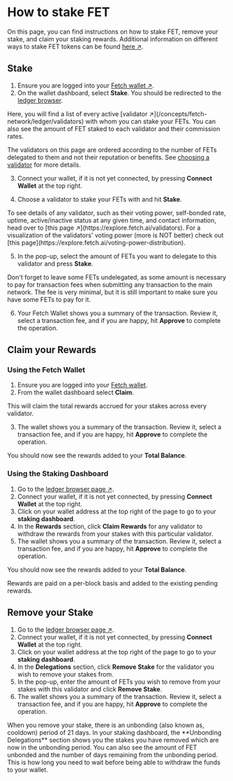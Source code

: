 
# How to stake FET

On this page, you can find instructions on how to stake FET, remove your stake, and claim your staking rewards.
Additional information on different ways to stake FET tokens can be found [here ↗️](/guides/fetch-network/different-ways-to-stake-the-fet-token).

## Stake

1. Ensure you are logged into your [Fetch wallet ↗️](/guides/fetch-network/fetch-wallet/fetch-wallet-getting-started).
2. On the wallet dashboard, select **Stake**. You should be redirected to the [ledger browser](https://browse-fetchhub.fetch.ai/validators).

<Callout type="info" emoji="ℹ️">
  Here, you will find a list of every active [validator ↗️](/concepts/fetch-network/ledger/validators) with whom you can stake your FETs. You can also see the amount of FET staked to each validator and their commission rates.

  The validators on this page are ordered according to the number of FETs delegated to them and not their reputation or benefits. See [choosing a validator](/guides/fetch-network/re-delegating-staked-fet-token#choosing-a-validator) for more details.
</Callout>

3. Connect your wallet, if it is not yet connected, by pressing **Connect Wallet** at the top right.

4. Choose a validator to stake your FETs with and hit **Stake**.

<Callout type="info" emoji="ℹ️">
  To see details of any validator, such as their voting power, self-bonded rate, uptime, active/inactive status at any given time, and contact information, head over to [this page ↗️](https://explore.fetch.ai/validators). For a visualization of the validators' voting power (more is NOT better) check out [this page](https://explore.fetch.ai/voting-power-distribution).
</Callout>

5. In the pop-up, select the amount of FETs you want to delegate to this validator and press **Stake**.

<Callout type="info" emoji="ℹ️">
  Don't forget to leave some FETs undelegated, as some amount is necessary to pay for transaction fees when submitting any transaction to the main network. The fee is very minimal, but it is still important to make sure you have some FETs to pay for it.
</Callout>

6. Your Fetch Wallet shows you a summary of the transaction. Review it, select a transaction fee, and if you are happy, hit **Approve** to complete the operation.

## Claim your Rewards

### Using the Fetch Wallet

1. Ensure you are logged into your [Fetch wallet](/guides/fetch-network/fetch-wallet/fetch-wallet-getting-started).
2. From the wallet dashboard select **Claim**.

<Callout type="info" emoji="ℹ️">
  This will claim the total rewards accrued for your stakes across every validator.
</Callout>

3. The wallet shows you a summary of the transaction. Review it, select a transaction fee, and if you are happy, hit **Approve** to complete the operation.

You should now see the rewards added to your **Total Balance**.

### Using the Staking Dashboard

1. Go to the [ledger browser page ↗️](https://browse-fetchhub.fetch.ai/validators).
2. Connect your wallet, if it is not yet connected, by pressing **Connect Wallet** at the top right.
3. Click on your wallet address at the top right of the page to go to your **staking dashboard**.
4. In the **Rewards** section, click **Claim Rewards** for any validator to withdraw the rewards from your stakes with this particular validator.
5. The wallet shows you a summary of the transaction. Review it, select a transaction fee, and if you are happy, hit **Approve** to complete the operation.

You should now see the rewards added to your **Total Balance**.

<Callout type="info" emoji="ℹ️">
  Rewards are paid on a per-block basis and added to the existing pending rewards.
</Callout>

## Remove your Stake

1. Go to the [ledger browser page ↗️](https://browse-fetchhub.fetch.ai/validators).
2. Connect your wallet, if it is not yet connected, by pressing **Connect Wallet** at the top right.
3. Click on your wallet address at the top right of the page to go to your **staking dashboard**.
4. In the **Delegations** section, click **Remove Stake** for the validator you wish to remove your stakes from.
5. In the pop-up, enter the amount of FETs you wish to remove from your stakes with this validator and click **Remove Stake**.
6. The wallet shows you a summary of the transaction. Review it, select a transaction fee, and if you are happy, hit **Approve** to complete the operation.

<Callout type="info" emoji="ℹ️">
  When you remove your stake, there is an unbonding (also known as, cooldown) period of 21 days. In your staking dashboard, the **Unbonding Delegations** section shows you the stakes you have removed which are now in the unbonding period. You can also see the amount of FET unbonded and the number of days remaining from the unbonding period. This is how long you need to wait before being able to withdraw the funds to your wallet.
</Callout>

